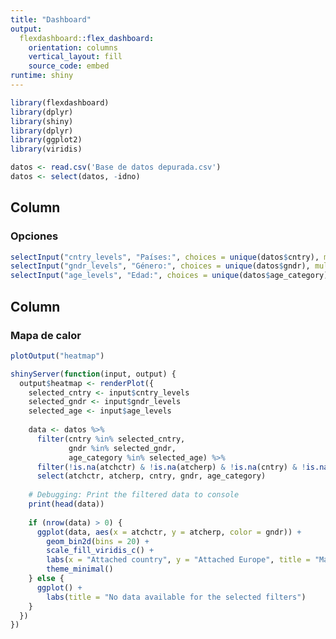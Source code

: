 ```yaml
---
title: "Dashboard"
output: 
  flexdashboard::flex_dashboard:
    orientation: columns
    vertical_layout: fill
    source_code: embed
runtime: shiny
---
```


```r
library(flexdashboard)
library(dplyr)
library(shiny)
library(dplyr)
library(ggplot2)
library(viridis)
```

```r
datos <- read.csv('Base de datos depurada.csv')
datos <- select(datos, -idno)
```

## Column {data-width="300"}

### Opciones

```r
selectInput("cntry_levels", "Países:", choices = unique(datos$cntry), multiple = TRUE)
selectInput("gndr_levels", "Género:", choices = unique(datos$gndr), multiple = TRUE)
selectInput("age_levels", "Edad:", choices = unique(datos$age_category), multiple = TRUE)
```

## Column {data-width="700"}

### Mapa de calor

```r
plotOutput("heatmap")
```

```r
shinyServer(function(input, output) {
  output$heatmap <- renderPlot({
    selected_cntry <- input$cntry_levels
    selected_gndr <- input$gndr_levels
    selected_age <- input$age_levels
    
    data <- datos %>%
      filter(cntry %in% selected_cntry,
             gndr %in% selected_gndr,
             age_category %in% selected_age) %>%
      filter(!is.na(atchctr) & !is.na(atcherp) & !is.na(cntry) & !is.na(gndr) & !is.na(age_category)) %>%
      select(atchctr, atcherp, cntry, gndr, age_category)
    
    # Debugging: Print the filtered data to console
    print(head(data))
    
    if (nrow(data) > 0) {
      ggplot(data, aes(x = atchctr, y = atcherp, color = gndr)) +
        geom_bin2d(bins = 20) +
        scale_fill_viridis_c() +
        labs(x = "Attached country", y = "Attached Europe", title = "Mapa de calor") +
        theme_minimal()
    } else {
      ggplot() +
        labs(title = "No data available for the selected filters")
    }
  })
})
```
